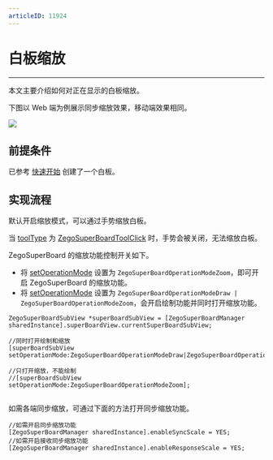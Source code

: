 ```yaml
---
articleID: 11924
---
```


# 白板缩放


- - -

本文主要介绍如何对正在显示的白板缩放。

下图以 Web 端为例展示同步缩放效果，移动端效果相同。

<Frame width="512" height="auto" caption=""><img src="https://storage.zego.im/sdk-doc/Pics/WhiteboardView/zoom.gif" /></Frame>

## 前提条件

已参考 [快速开始](../Quick%20Start/create%20white%20board.mdx) 创建了一个白板。

## 实现流程


默认开启缩放模式，可以通过手势缩放白板。

<Note title="Note">

当 [toolType](@toolType) 为 [ZegoSuperBoardToolClick](@ZegoSuperBoardToolClick) 时，手势会被关闭，无法缩放白板。

</Note>

ZegoSuperBoard 的缩放功能控制开关如下。

- 将 [setOperationMode](@setOperationMode) 设置为 `ZegoSuperBoardOperationModeZoom`，即可开启 ZegoSuperBoard 的缩放功能。
- 将 [setOperationMode](@setOperationMode) 设置为 `ZegoSuperBoardOperationModeDraw | ZegoSuperBoardOperationModeZoom`，会开启绘制功能并同时打开缩放功能。

```objc
ZegoSuperBoardSubView *superBoardSubView = [ZegoSuperBoardManager sharedInstance].superBoardView.currentSuperBoardSubView;

//同时打开绘制和缩放
[superBoardSubView setOperationMode:ZegoSuperBoardOperationModeDraw|ZegoSuperBoardOperationModeZoom];

//只打开缩放，不能绘制
//[superBoardSubView setOperationMode:ZegoSuperBoardOperationModeZoom];


```

如需各端同步缩放，可通过下面的方法打开同步缩放功能。

```objc
//如需开启同步缩放功能
[ZegoSuperBoardManager sharedInstance].enableSyncScale = YES;
//如需开启接收同步缩放功能
[ZegoSuperBoardManager sharedInstance].enableResponseScale = YES;

```

